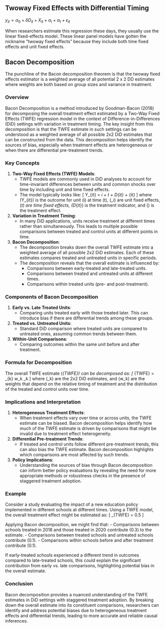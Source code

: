 

## Twoway Fixed Effects with Differential Timing

$y_{it} = \alpha_0 + \delta D_{it} + X_{it} + \alpha_i + \alpha_t + \epsilon_{it}$

When researchers estimate this regression these days, they usually use the linear fixed-effects model. These linear panel models have gotten the nickname “twoway fixed effects” because they include both time fixed effects and unit fixed effects. 


## Bacon Decomposition


The punchline of the Bacon decomposition theorem is that the twoway fixed effects estimator is a weighted average of all potential 2 x 2 DD estimates where weights are both based on group sizes and variance in treatment.

### Overview

Bacon Decomposition is a method introduced by Goodman-Bacon (2018) for decomposing the overall treatment effect estimated by a Two-Way Fixed Effects (TWFE) regression model in the context of Difference-in-Differences (DiD) settings with variation in treatment timing. The key insight from this decomposition is that the TWFE estimate in such settings can be understood as a weighted average of all possible 2x2 DiD estimates that can be constructed from the data. This decomposition helps identify the sources of bias, especially when treatment effects are heterogeneous or when there are differential pre-treatment trends.

### Key Concepts

1. **Two-Way Fixed Effects (TWFE) Models**:
   - TWFE models are commonly used in DiD analyses to account for time-invariant differences between units and common shocks over time by including unit and time fixed effects.
   - The model typically looks like:
     \[ Y_{it} = \alpha_i + \lambda_t + \beta D_{it} + \epsilon_{it} \]
   where \(Y_{it}\) is the outcome for unit \(i\) at time \(t\), \(\alpha_i\) are unit fixed effects, \(\lambda_t\) are time fixed effects, \(D_{it}\) is the treatment indicator, and \(\beta\) is the treatment effect.

2. **Variation in Treatment Timing**:
   - In many DiD applications, units receive treatment at different times rather than simultaneously. This leads to multiple possible comparisons between treated and control units at different points in time.

3. **Bacon Decomposition**:
   - The decomposition breaks down the overall TWFE estimate into a weighted average of all possible 2x2 DiD estimates. Each of these estimates compares treated and untreated units in specific periods.
   - The decomposition reveals that the overall estimate is influenced by:
     - Comparisons between early-treated and late-treated units.
     - Comparisons between treated and untreated units at different times.
     - Comparisons within treated units (pre- and post-treatment).

### Components of Bacon Decomposition

1. **Early vs. Late Treated Units**:
   - Comparing units treated early with those treated later. This can introduce bias if there are differential trends among these groups.
   
2. **Treated vs. Untreated Units**:
   - Standard DiD comparison where treated units are compared to untreated ones, assuming common trends between them.

3. **Within-Unit Comparisons**:
   - Comparing outcomes within the same unit before and after treatment.

### Formula for Decomposition

The overall TWFE estimate \(\hat{\beta}_{TWFE}\) can be decomposed as:
\[ \hat{\beta}_{TWFE} = \sum_{k} w_k \hat{\beta}_k \]
where \(\hat{\beta}_k\) are the 2x2 DiD estimates, and \(w_k\) are the weights that depend on the relative timing of treatment and the distribution of the treated and control units over time.

### Implications and Interpretation

1. **Heterogeneous Treatment Effects**:
   - When treatment effects vary over time or across units, the TWFE estimate can be biased. Bacon decomposition helps identify how much of the TWFE estimate is driven by comparisons that might be invalid due to treatment effect heterogeneity.

2. **Differential Pre-treatment Trends**:
   - If treated and control units follow different pre-treatment trends, this can also bias the TWFE estimate. Bacon decomposition highlights which comparisons are most affected by such trends.

3. **Policy Implications**:
   - Understanding the sources of bias through Bacon decomposition can inform better policy evaluations by revealing the need for more appropriate methods or robustness checks in the presence of staggered treatment adoption.

### Example

Consider a study evaluating the impact of a new education policy implemented in different schools at different times. Using a TWFE model, the overall treatment effect might be estimated as:
\[ \hat{\beta}_{TWFE} = 0.5 \]

Applying Bacon decomposition, we might find that:
- Comparisons between schools treated in 2018 and those treated in 2020 contribute \(0.3\) to the estimate.
- Comparisons between treated schools and untreated schools contribute \(0.1\).
- Comparisons within schools before and after treatment contribute \(0.1\).

If early-treated schools experienced a different trend in outcomes compared to late-treated schools, this could explain the significant contribution from early vs. late comparisons, highlighting potential bias in the overall estimate.

### Conclusion

Bacon decomposition provides a nuanced understanding of the TWFE estimates in DiD settings with staggered treatment adoption. By breaking down the overall estimate into its constituent comparisons, researchers can identify and address potential biases due to heterogeneous treatment effects and differential trends, leading to more accurate and reliable causal inferences.


